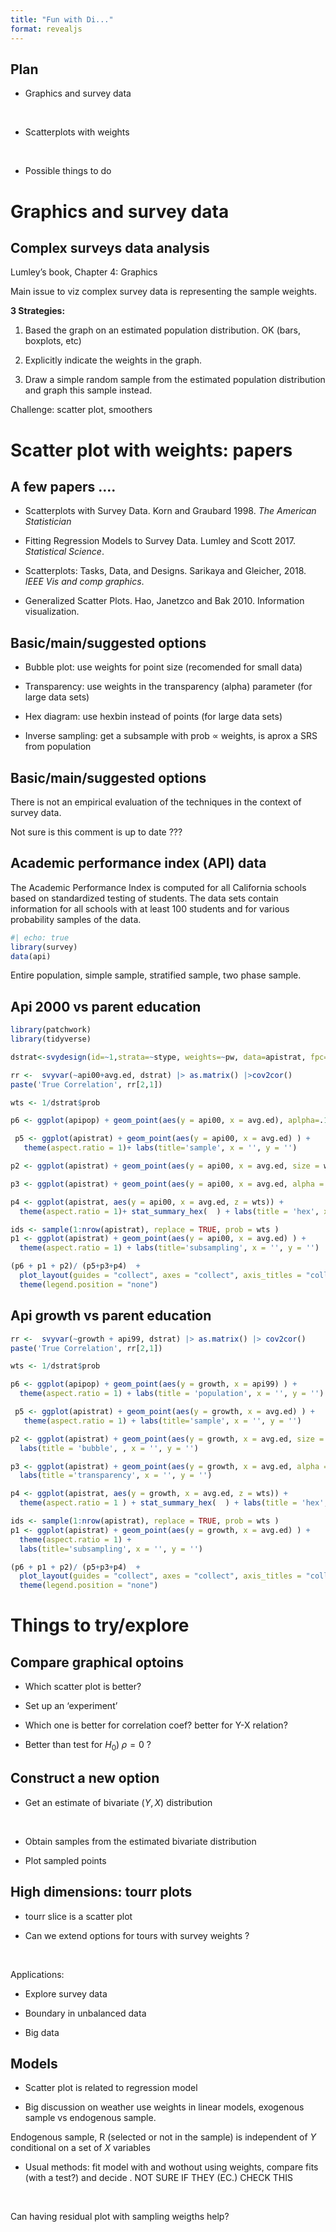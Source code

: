 ```yaml
---
title: "Fun with Di..."
format: revealjs
---
```


## Plan

- Graphics and survey data 

<br>

- Scatterplots with weights 

<br>

- Possible things to do 

# Graphics and survey data 

## Complex surveys data analysis  
Lumley's book, Chapter 4: Graphics 

Main issue to viz complex survey data is representing the sample weights.

**3 Strategies:**

1. Based the graph on an estimated population distribution. OK  (bars, boxplots, etc)    

2. Explicitly indicate the weights in the graph. 

3. Draw a simple random sample from the estimated population distribution and graph this sample instead.



Challenge: scatter plot, smoothers 


# Scatter plot with weights: papers

## A few papers .... 
- Scatterplots with Survey Data. Korn and Graubard 1998. *The American Statistician*

- Fitting Regression Models to Survey Data. Lumley and Scott 2017. *Statistical Science*. 

- Scatterplots: Tasks, Data, and Designs. Sarikaya and Gleicher, 2018. *IEEE Vis and comp graphics*. 

- Generalized Scatter Plots. Hao, Janetzco and Bak 2010. Information visualization. 

## Basic/main/suggested options

- Bubble plot: use weights for point size (recomended for small data)



- Transparency: use weights in the transparency (alpha) parameter (for large data sets)



- Hex diagram: use hexbin instead of points (for large data sets)



- Inverse sampling: get a subsample with prob $\propto$ weights, is aprox a SRS from population


## Basic/main/suggested options

There is not an empirical evaluation of the techniques in the context of survey data.

Not sure is this comment is up to date ???


## Academic performance index (API) data 

The Academic Performance Index is computed for all California schools based on standardized testing of students. The data sets contain information for all schools with at least 100 students and for various probability samples of the data.

```r
#| echo: true
library(survey)
data(api)
```

Entire population, simple sample, stratified sample, two phase sample. 

## Api 2000 vs parent education

```r
library(patchwork)
library(tidyverse)

dstrat<-svydesign(id=~1,strata=~stype, weights=~pw, data=apistrat, fpc=~fpc)

rr <-  svyvar(~api00+avg.ed, dstrat) |> as.matrix() |>cov2cor() 
paste('True Correlation', rr[2,1])

wts <- 1/dstrat$prob 

p6 <- ggplot(apipop) + geom_point(aes(y = api00, x = avg.ed), aplpha=.1) + theme(aspect.ratio = 1)+ labs(title='population', x = '', y = '')

 p5 <- ggplot(apistrat) + geom_point(aes(y = api00, x = avg.ed) ) +
   theme(aspect.ratio = 1)+ labs(title='sample', x = '', y = '') 

p2 <- ggplot(apistrat) + geom_point(aes(y = api00, x = avg.ed, size = wts), shape = 1 ) + theme(aspect.ratio = 1) + labs(title='bubble', , x = '', y = '')

p3 <- ggplot(apistrat) + geom_point(aes(y = api00, x = avg.ed, alpha = wts)) + theme(aspect.ratio = 1)+ labs(title ='transparency', x = '', y = '')

p4 <- ggplot(apistrat, aes(y = api00, x = avg.ed, z = wts)) +
  theme(aspect.ratio = 1)+ stat_summary_hex(  ) + labs(title = 'hex', x = '', y = '')

ids <- sample(1:nrow(apistrat), replace = TRUE, prob = wts )
p1 <- ggplot(apistrat) + geom_point(aes(y = api00, x = avg.ed) ) +
  theme(aspect.ratio = 1) + labs(title='subsampling', x = '', y = '')

(p6 + p1 + p2)/ (p5+p3+p4)  + 
  plot_layout(guides = "collect", axes = "collect", axis_titles = "collect") & 
  theme(legend.position = "none")


```


## Api growth vs parent education

```r

rr <-  svyvar(~growth + api99, dstrat) |> as.matrix() |> cov2cor() 
paste('True Correlation', rr[2,1])

wts <- 1/dstrat$prob 

p6 <- ggplot(apipop) + geom_point(aes(y = growth, x = api99) ) + 
  theme(aspect.ratio = 1) + labs(title = 'population', x = '', y = '')

 p5 <- ggplot(apistrat) + geom_point(aes(y = growth, x = avg.ed) ) +
   theme(aspect.ratio = 1) + labs(title='sample', x = '', y = '') 

p2 <- ggplot(apistrat) + geom_point(aes(y = growth, x = avg.ed, size = wts), shape = 1 ) + theme(aspect.ratio = 1) +
  labs(title = 'bubble', , x = '', y = '')

p3 <- ggplot(apistrat) + geom_point(aes(y = growth, x = avg.ed, alpha = wts)) + theme(aspect.ratio = 1) +
  labs(title ='transparency', x = '', y = '')

p4 <- ggplot(apistrat, aes(y = growth, x = avg.ed, z = wts)) +
  theme(aspect.ratio = 1 ) + stat_summary_hex(  ) + labs(title = 'hex', x = '', y = '')

ids <- sample(1:nrow(apistrat), replace = TRUE, prob = wts )
p1 <- ggplot(apistrat) + geom_point(aes(y = growth, x = avg.ed) ) +
  theme(aspect.ratio = 1) +
  labs(title='subsampling', x = '', y = '')

(p6 + p1 + p2)/ (p5+p3+p4)  + 
  plot_layout(guides = "collect", axes = "collect", axis_titles = "collect") & 
  theme(legend.position = "none")


```



# Things to try/explore

## Compare graphical optoins 

- Which scatter plot is better? 

- Set up an 'experiment' 

- Which one is better for correlation coef? better for Y-X relation? 

- Better than test for $H_0)\; \rho=0$ ? 

## Construct a new option 

- Get an estimate of bivariate $(Y,X)$ distribution 

<br>

- Obtain samples from the estimated bivariate distribution 

- Plot sampled points 

## High dimensions: tourr plots 

- tourr slice is a scatter plot 

- Can we extend options for tours with survey weights ?

<br> 

Applications: 

- Explore survey data 

- Boundary in unbalanced data 

- Big data 

## Models 

- Scatter plot is related to regression model

- Big discussion on weather use weights in linear models, exogenous sample vs endogenous sample.

Endogenous sample, R (selected or not in the sample) is independent of $Y$ conditional on a set of $X$ variables


- Usual methods: fit model with and wothout using weights, compare fits (with a test?) and decide . NOT SURE IF THEY (EC.) CHECK THIS

<br> 

Can having residual plot with sampling weigths help? 

